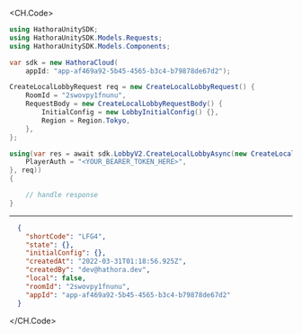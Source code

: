 
<CH.Code>
```csharp CreateLocalLobby.cs
using HathoraUnitySDK;
using HathoraUnitySDK.Models.Requests;
using HathoraUnitySDK.Models.Components;

var sdk = new HathoraCloud(
    appId: "app-af469a92-5b45-4565-b3c4-b79878de67d2");

CreateLocalLobbyRequest req = new CreateLocalLobbyRequest() {
    RoomId = "2swovpy1fnunu",
    RequestBody = new CreateLocalLobbyRequestBody() {
        InitialConfig = new LobbyInitialConfig() {},
        Region = Region.Tokyo,
    },
};

using(var res = await sdk.LobbyV2.CreateLocalLobbyAsync(new CreateLocalLobbySecurity() {
    PlayerAuth = "<YOUR_BEARER_TOKEN_HERE>",
}, req))
{

    // handle response
}
```
---

```json Example Response
  {
    "shortCode": "LFG4",
    "state": {},
    "initialConfig": {},
    "createdAt": "2022-03-31T01:18:56.925Z",
    "createdBy": "dev@hathora.dev",
    "local": false,
    "roomId": "2swovpy1fnunu",
    "appId": "app-af469a92-5b45-4565-b3c4-b79878de67d2"
  }
```
</CH.Code>
